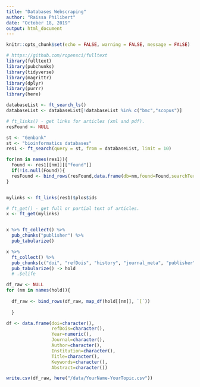 ```yaml
---
title: "Databases Webscraping"
author: "Raissa Philibert"
date: "October 18, 2019"
output: html_document
---
```


```r

knitr::opts_chunk$set(echo = FALSE, warning = FALSE, message = FALSE)

```


```r
# https://github.com/ropensci/fulltext
library(fulltext)
library(pubchunks)
library(tidyverse)
library(magrittr)
library(dplyr)
library(purrr)
library(here)

```

```r

databaseList <- ft_search_ls()
databaseList <- databaseList[!databaseList %in% c("bmc","scopus")]

# ft_links() - get links for articles (xml and pdf).
resFound <- NULL

st <- "Genbank"
st <- "bioinformatics databases"
res1 <- ft_search(query = st, from = databaseList, limit = 10)

for(nm in names(res1)){
  Found <- res1[[nm]][["found"]]
  if(!is.null(Found)){
  resFound <- bind_rows(resFound,data.frame(db=nm,found=Found,searchTerm=st))}
}


mylinks <- ft_links(res1)$plos$ids

# ft_get() - get full or partial text of articles.
x <- ft_get(mylinks)


x %>% ft_collect() %>% 
  pub_chunks("publisher") %>% 
  pub_tabularize()

x %>%
  ft_collect() %>% 
  pub_chunks(c("doi", "refDois", "history", "journal_meta", "publisher", "author", "aff", "title", "keywords", "abstract")) %>%  
  pub_tabularize() -> hold
  # .$elife

```



```r

df_raw <- NULL
for (nm in names(hold)){
  
  df_raw <- bind_rows(df_raw, map_df(hold[[nm]], `[`))
  
  }

df <- data.frame(doi=character(),
                 refDois=character(),
                 Year=numeric(),
                 Journal=character(),
                 Author=character(),
                 Institution=character(),
                 Title=character(),
                 Keywords=character(),
                 Abstract=character())

```

```r

write.csv(df_raw, here("/data/YourName-YourTopic.csv"))

```


